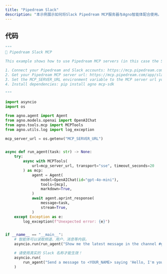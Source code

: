 ```yaml
---
title: "Pipedream Slack"
description: "本示例展示如何将Slack Pipedream MCP服务器与Agno智能体配合使用。"
---
```

## 代码

```python
"""
💬 Pipedream Slack MCP

This example shows how to use Pipedream MCP servers (in this case the Slack one) with Agno Agents.

1. Connect your Pipedream and Slack accounts: https://mcp.pipedream.com/app/slack
2. Get your Pipedream MCP server url: https://mcp.pipedream.com/app/slack
3. Set the MCP_SERVER_URL environment variable to the MCP server url you got above
4. Install dependencies: pip install agno mcp-sdk

"""

import asyncio
import os

from agno.agent import Agent
from agno.models.openai import OpenAIChat
from agno.tools.mcp import MCPTools
from agno.utils.log import log_exception

mcp_server_url = os.getenv("MCP_SERVER_URL")


async def run_agent(task: str) -> None:
    try:
        async with MCPTools(
            url=mcp_server_url, transport="sse", timeout_seconds=20
        ) as mcp:
            agent = Agent(
                model=OpenAIChat(id="gpt-4o-mini"),
                tools=[mcp],
                markdown=True,
            )
            await agent.aprint_response(
                message=task,
                stream=True,
            )
    except Exception as e:
        log_exception(f"Unexpected error: {e}")


if __name__ == "__main__":
    # 智能体可以读取频道、用户、消息等内容。
    asyncio.run(run_agent("Show me the latest message in the channel #general"))

    # 请使用真实的 Slack 名称才能生效！
    asyncio.run(
        run_agent("Send a message to <YOUR_NAME> saying 'Hello, I'm your Agno Agent!'")
    )
```